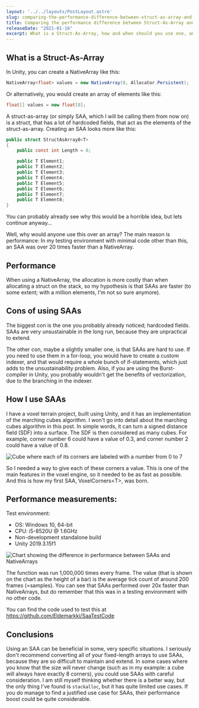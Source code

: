 ```yaml
---
layout: '../../layouts/PostLayout.astro'
slug: comparing-the-performance-difference-between-struct-as-array-and-nativearray-in-unity
title: Comparing the performance difference between Struct-As-Array and NativeArray in Unity
releaseDate: "2021-01-16"
excerpt: What is a Struct-As-Array, how and when should you use one, and what benefits it might bring to your project
---
```


## What is a Struct-As-Array

In Unity, you can create a NativeArray like this:

```csharp
NativeArray<float> values = new NativeArray(8, Allocator.Persistent);
```

Or alternatively, you would create an array of elements like this:

```csharp
float[] values = new float[8];
```

A struct-as-array (or simply SAA, which I will be calling them from now on) is a struct, that has a lot of hardcoded fields, that act as the elements of the struct-as-array. Creating an SAA looks more like this:

```csharp
public struct StructAsArray8<T>
{
    public const int Length = 8;

    public T Element1;
    public T Element2;
    public T Element3;
    public T Element4;
    public T Element5;
    public T Element6;
    public T Element7;
    public T Element8;
}
```

You can probably already see why this would be a horrible idea, but lets continue anyway…

Well, why would anyone use this over an array? The main reason is performance: In my testing environment with minimal code other than this, an SAA was over 20 times faster than a NativeArray.

## Performance

When using a NativeArray, the allocation is more costly than when allocating a struct on the stack, so my hypothesis is that SAAs are faster (to some extent; with a million elements, I&apos;m not so sure anymore).

## Cons of using SAAs

The biggest con is the one you probably already noticed; hardcoded fields. SAAs are very unsustainable in the long run, because they are unpractical to extend.

The other con, maybe a slightly smaller one, is that SAAs are hard to use. If you need to use them in a for-loop, you would have to create a custom indexer, and that would require a whole bunch of if-statements, which just adds to the unsustainability problem. Also, if you are using the Burst-compiler in Unity, you probably wouldn&apos;t get the benefits of vectorization, due to the branching in the indexer.

## How I use SAAs

I have a voxel terrain project, built using Unity, and it has an implementation of the marching cubes algorithm. I won&apos;t go into detail about the marching cubes algorithm in this post. In simple words, it can turn a signed distance field (SDF) into a surface. The SDF is then considered as many cubes. For example, corner number 6 could have a value of 0.3, and corner number 2 could have a value of 0.8.

<img
  src="/images/comparing-the-performance-difference-between-struct-as-array-and-nativearray-in-unity/cube.png"
  alt="Cube where each of its corners are labeled with a number from 0 to 7"
/>

So I needed a way to give each of these corners a value. This is one of the main features in the voxel engine, so it needed to be as fast as possible. And this is how my first SAA, VoxelCorners\<T>, was born.

## Performance measurements:

Test environment:

- OS: Windows 10, 64-bit
- CPU: i5-8520U @ 1.6GHz
- Non-development standalone build
- Unity 2019.3.15f1

<img
  src="/images/comparing-the-performance-difference-between-struct-as-array-and-nativearray-in-unity/performance_chart.png"
  alt="Chart showing the difference in performance between SAAs and NativeArrays"
/>

The function was run 1,000,000 times every frame. The value (that is shown on the chart as the height of a bar) is the average tick count of around 200 frames (=samples). You can see that SAAs performed over 20x faster than NativeArrays, but do remember that this was in a testing environment with no other code.

You can find the code used to test this at https://github.com/Eldemarkki/SaaTestCode

## Conclusions

Using an SAA can be beneficial in some, very specific situations. I seriously don&apos;t recommend converting all of your fixed-length arrays to use SAAs, because they are so difficult to maintain and extend. In some cases where you know that the size will never change (such as in my example: a cube will always have exactly 8 corners), you could use SAAs with careful consideration. I am still myself thinking whether there is a better way, but the only thing I&apos;ve found is `stackalloc`, but it has quite limited use cases. If you do manage to find a justified use case for SAAs, their performance boost could be quite considerable.
